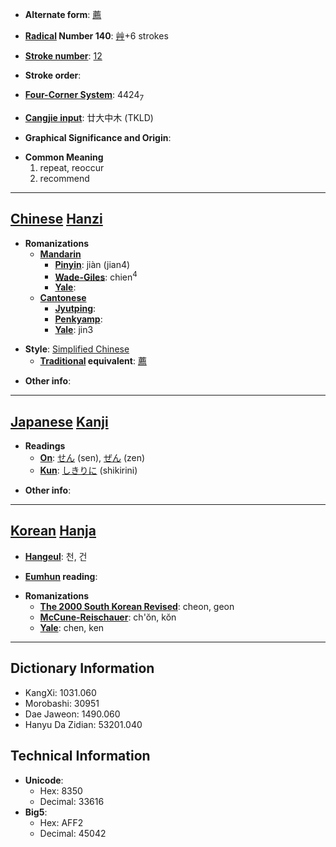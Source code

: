 * '''Alternate form''': [[薦]]

* '''[[Wiktionary:Chinese radical index| Radical]] Number 140''': [[Wiktionary:Chinese radical index 艸|艸]]+6 strokes

* '''[[Wiktionary:Chinese total strokes index|Stroke number]]''': [[Wiktionary:Chinese total strokes index 12|12]]

* '''Stroke order''': 

* '''[[Wiktionary:Chinese four corner index|Four-Corner System]]''': 4424<sub>7</sub>

* '''[[Wiktionary:Chinese Cangjie index|Cangjie input]]''': 廿大中木 (TKLD)

* '''Graphical Significance and Origin''': 

* '''Common Meaning'''
*#repeat, reoccur
*# recommend


----

== [[Chinese]] [[Hanzi]] ==

* '''Romanizations'''
** '''[[Mandarin]]'''
*** '''[[Pinyin]]''': jiàn (jian4)
*** '''[[Wade-Giles]]''': chien<sup>4</sup>
*** '''[[Yale]]''': 
** '''[[Cantonese]]'''
*** '''[[Jyutping]]''':
*** '''[[Penkyamp]]''': 
*** '''[[Yale]]''': jin3

* '''Style''': [[Simplified Chinese]] 
** '''[[Traditional Chinese|Traditional]] equivalent''': [[薦]]

* '''Other info''': 

----

== [[Japanese]] [[Kanji]] ==

* '''Readings'''
** '''[[On]]''': [[せん]] (sen), [[ぜん]] (zen)
** '''[[Kun]]''': [[しきりに]] (shikirini)

* '''Other info''':  

----

== [[Korean]] [[Hanja]] ==

* '''[[Hangeul]]''': 천, 건

* '''[[Eumhun]] reading''': 

* '''Romanizations'''
** '''[[The 2000 South Korean Revised Romanization|The 2000 South Korean Revised]]''': cheon, geon
** '''[[McCune-Reischauer]]''': ch'ŏn, kŏn
** '''[[Yale]]''': chen, ken

----

== Dictionary Information ==

* KangXi: 1031.060
* Morobashi: 30951
* Dae Jaweon: 1490.060
* Hanyu Da Zidian: 53201.040

== Technical Information ==

* '''Unicode''':
** Hex: 8350
** Decimal: 33616
* '''Big5''':
** Hex: AFF2
** Decimal: 45042